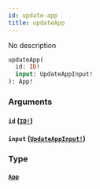 ```yaml
---
id: update-app
title: updateApp
---
```


No description

```graphql
updateApp(
  id: ID!
  input: UpdateAppInput!
): App!

```

### Arguments

#### `id` ([`ID!`](/docs/graphql/scalars/id))

#### `input` ([`UpdateAppInput!`](/docs/graphql/inputs/update-app-input))

### Type

#### [`App`](/docs/graphql/objects/app)
